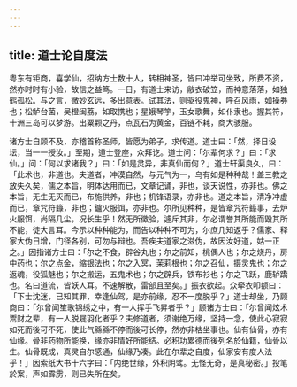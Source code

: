 ```yaml
---
---
---
```

title: 道士论自度法
---



粤东有钜商，喜学仙，招纳方士数十人，转相神圣，皆曰冲举可坐致，所费不资，然亦时时有小验，故信之益笃。一日，有道士来访，敝衣破笠，而神意落落，如独鹤孤松。与之言，微妙玄远，多出意表。试其法，则驱役鬼神，呼召风雨，如操券也；松鲈台菌，吴橙闽荔，如取携也；星娥琴竽，玉女歌舞，如仆隶也。握其符，十洲三岛可以梦游。出粟颗之丹，点瓦石为黄金，百链不耗，商大骇服。

诸方士自顾不及，亦稽首称圣师，皆愿为弟子，求传道。道士曰：「然，择日设坛，当一一授汝。」至期，道士登座，众拜讫。道士问：「尔辈何求？」曰：「求仙。」问：「何以求诸我？」曰：「如是灵异，非真仙而何？」道士轩渠良久，曰：「此术也，非道也。夫道者，冲漠自然，与元气为一，乌有如是种种哉！盖三教之放失久矣，儒之本旨，明体达用而已，文章记诵，非也，谈天说性，亦非也。佛之本旨，无生无灭而已，布施供养，非也；机锋语录，亦非也。道之本旨，清净冲虚而已，章咒符籙，非也；鑪火服饵，亦非也。尔所见种种，是皆章咒符籙事，去炉火服饵，尚隔几尘，况长生乎！然无所徵验，遽斥其非，尔必谓誉其所能而毁其所不能，徒大言耳。今示以种种能为，而告以种种不可为，尔庶几知返乎？儒家、释家大伪日增，门径各别，可勿与辩也。吾疾夫道家之滋伪，故因汝好道，姑一正之。」因指诸方士曰：「尔之不食，辟谷丸也；尔之前知，桃偶人也；尔之烧丹，房中药也；尔之点金，缩银法也；尔之入冥，茉莉根也；尔之召仙，摄灵鬼也；尔之返魂，役狐魅也；尔之搬运，五鬼术也；尔之辟兵，铁布衫也；尔之飞跃，鹿轳蹻也。名曰道流，皆妖人耳。不速解散，雷部且至矣。」振衣欲起。众牵衣叩额曰：「下士沈迷，已知其罪，幸逢仙驾，是亦前缘，忍不一度脱乎？」道士却坐，乃顾商曰：「尔曾闻笙歌锦绣之中，有一人挥手飞昇者乎？」顾诸方士曰：「尔曾闻炫术鬻财之辈，有一人脱屣羽化者乎？夫修道者，须谢绝万缘，坚持一念，使此心寂寂如死而後可不死，使此气緜緜不停而後可长停，然亦非枯坐事也。仙有仙骨，亦有仙缘。骨非药物所能换，缘亦非情好所能结。必积功累德而後列名於仙籍，仙骨以生。仙骨既成，真灵自尔感通，仙缘乃凑。此在尔辈之自度，仙家安有度人法乎！」因索纸大书十六字曰：「内绝世缘，外积阴骘。无怪无奇，是真秘密。」投笔於案，声如霹雳，则已失所在矣。